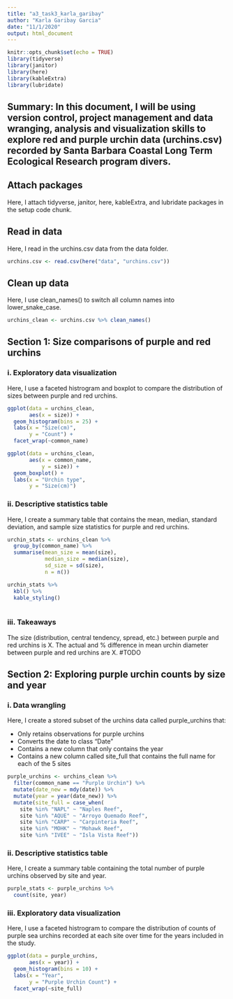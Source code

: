 ```yaml
---
title: "a3_task3_karla_garibay"
author: "Karla Garibay Garcia"
date: "11/1/2020"
output: html_document
---
```


```r
knitr::opts_chunk$set(echo = TRUE)
library(tidyverse)
library(janitor)
library(here)
library(kableExtra)
library(lubridate)
```

## Summary: In this document, I will be using version control, project management and data wranging, analysis and visualization skills to explore red and purple urchin data (urchins.csv) recorded by Santa Barbara Coastal Long Term Ecological Research program divers. 

## Attach packages

Here, I attach tidyverse, janitor, here, kableExtra, and lubridate packages in the setup code chunk. 


## Read in data

Here, I read in the urchins.csv data from the data folder. 

```r
urchins.csv <- read.csv(here("data", "urchins.csv"))
```

## Clean up data

Here, I use clean_names() to switch all column names into lower_snake_case. 

```r
urchins_clean <- urchins.csv %>% clean_names()
```

## Section 1: Size comparisons of purple and red urchins

### i. Exploratory data visualization

Here, I use a faceted histrogram and boxplot to compare the distribution of sizes between purple and red urchins. 

```r
ggplot(data = urchins_clean, 
       aes(x = size)) + 
  geom_histogram(bins = 25) +
  labs(x = "Size(cm)", 
       y = "Count") +
  facet_wrap(~common_name)
```

```r
ggplot(data = urchins_clean, 
       aes(x = common_name, 
           y = size)) +
  geom_boxplot() +
  labs(x = "Urchin type", 
       y = "Size(cm)")
```

### ii. Descriptive statistics table

Here, I create a summary table that contains the mean, median, standard deviation, and sample size statistics for purple and red urchins. 

```r
urchin_stats <- urchins_clean %>% 
  group_by(common_name) %>% 
  summarise(mean_size = mean(size), 
            median_size = median(size),
            sd_size = sd(size), 
            n = n())

urchin_stats %>% 
  kbl() %>% 
  kable_styling()
 
```

### iii. Takeaways 

The size (distribution, central tendency, spread, etc.) between purple and red urchins is X. The actual and % difference in mean urchin diameter between purple and red urchins are X. #TODO


## Section 2: Exploring purple urchin counts by size and year

### i. Data wrangling

Here, I create a stored subset of the urchins data called purple_urchins that: 

- Only retains observations for purple urchins
- Converts the date to class "Date" 
- Contains a new column that only contains the year
- Contains a new column called site_full that contains the full name for each of the 5 sites

```r
purple_urchins <- urchins_clean %>% 
  filter(common_name == "Purple Urchin") %>%
  mutate(date_new = mdy(date)) %>% 
  mutate(year = year(date_new)) %>% 
  mutate(site_full = case_when(
    site %in% "NAPL" ~ "Naples Reef", 
    site %in% "AQUE" ~ "Arroyo Quemado Reef", 
    site %in% "CARP" ~ "Carpinteria Reef",
    site %in% "MOHK" ~ "Mohawk Reef", 
    site %in% "IVEE" ~ "Isla Vista Reef"))
```

### ii. Descriptive statistics table

Here, I create a summary table containing the total number of purple urchins observed by site and year.

```r
purple_stats <- purple_urchins %>% 
  count(site, year) 
```

### iii. Exploratory data visualization

Here, I use a faceted histrogram to compare the distribution of counts of purple sea urchins recorded at each site over time for the years included in the study. 

```r
ggplot(data = purple_urchins, 
       aes(x = year)) + 
  geom_histogram(bins = 10) +
  labs(x = "Year", 
       y = "Purple Urchin Count") +
  facet_wrap(~site_full)
```










